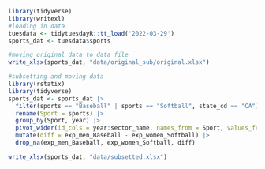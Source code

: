 ```r
library(tidyverse)
library(writexl)
#loading in data
tuesdata <- tidytuesdayR::tt_load('2022-03-29')
sports_dat <- tuesdata$sports

```

```r
#moving original data to data file
write_xlsx(sports_dat, "data/original_sub/original.xlsx")
```


```r
#subsetting and moving data
library(rstatix)
library(tidyverse)
sports_dat <- sports_dat |>
  filter(sports == "Baseball" | sports == "Softball", state_cd == "CA") |>
  rename(Sport = sports) |>
  group_by(Sport, year) |>
  pivot_wider(id_cols = year:sector_name, names_from = Sport, values_from = exp_men:exp_women) |>
  mutate(diff = exp_men_Baseball - exp_women_Softball) |>
  drop_na(exp_men_Baseball, exp_women_Softball, diff)

write_xlsx(sports_dat, "data/subsetted.xlsx")
```
